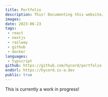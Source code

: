 ---
title: Portfolio
description: This! Documenting this website.
images: 
date: 2023-06-23
tags:
 - react
 - nextjs
 - railway
 - github
 - docker
languages:
 - typscript
github: https://github.com/hycord/portfolio
endUrl: https://hycord.is-a.dev
public: true
---
This is currently a work in progress!
